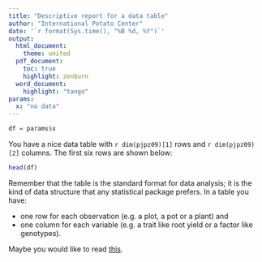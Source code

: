 ```yaml
---
title: "Descriptive report for a data table"
author: "International Potato Center"
date: '`r format(Sys.time(), "%B %d, %Y")`'
output: 
  html_document:
    theme: united
  pdf_document:
    toc: true
    highlight: zenburn
  word_document:
    highlight: "tango"
params: 
  x: "no data"
---
```


```r
df = params$x
```

You have a nice data table with `r dim(pjpz09)[1]` rows and `r dim(pjpz09)[2]` columns. The first six rows are shown below:
```r
head(df)
```
Remember that the table is the standard format for data analysis; it is the kind of data structure that any statistical package prefers. In a table you have:

* one row for each observation (e.g. a plot, a pot or a plant) and
* one column for each variable (e.g. a trait like root yield or a factor like genotypes).

Maybe you would like to read [this](https://github.com/reyzaguirre/MoreStats/tree/master/GoodDataPractices).
